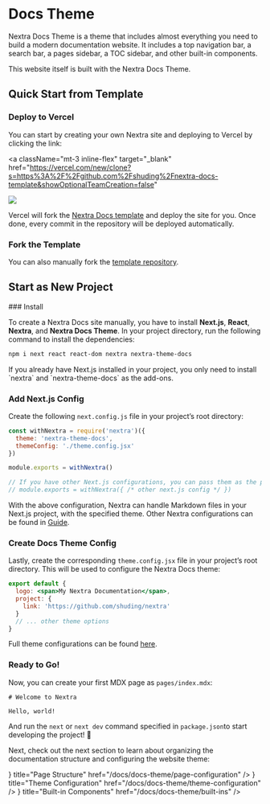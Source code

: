 
# Docs Theme

Nextra Docs Theme is a theme that includes almost everything you need to build a
modern documentation website. It includes a top navigation bar, a search bar, a
pages sidebar, a TOC sidebar, and other built-in components.

This website itself is built with the Nextra Docs Theme.

## Quick Start from Template

### Deploy to Vercel

You can start by creating your own Nextra site and deploying to Vercel by
clicking the link:

<a
  className="mt-3 inline-flex"
  target="_blank"
  href="https://vercel.com/new/clone?s=https%3A%2F%2Fgithub.com%2Fshuding%2Fnextra-docs-template&showOptionalTeamCreation=false"
>
  ![](https://vercel.com/button)
</a>

Vercel will fork the
[Nextra Docs template](https://github.com/shuding/nextra-docs-template) and
deploy the site for you. Once done, every commit in the repository will be
deployed automatically.

### Fork the Template

You can also manually fork the
[template repository](https://github.com/shuding/nextra-docs-template).

## Start as New Project

<Steps>
### Install

To create a Nextra Docs site manually, you have to install **Next.js**,
**React**, **Nextra**, and **Nextra Docs Theme**. In your project directory, run
the following command to install the dependencies:

```sh npm2yarn
npm i next react react-dom nextra nextra-theme-docs
```

<Callout>
  If you already have Next.js installed in your project, you only need to
  install `nextra` and `nextra-theme-docs` as the add-ons.
</Callout>

### Add Next.js Config

Create the following `next.config.js` file in your project’s root directory:

```js filename="next.config.js"
const withNextra = require('nextra')({
  theme: 'nextra-theme-docs',
  themeConfig: './theme.config.jsx'
})

module.exports = withNextra()

// If you have other Next.js configurations, you can pass them as the parameter:
// module.exports = withNextra({ /* other next.js config */ })
```

With the above configuration, Nextra can handle Markdown files in your Next.js
project, with the specified theme. Other Nextra configurations can be found in
[Guide](/docs/guide).

### Create Docs Theme Config

Lastly, create the corresponding `theme.config.jsx` file in your project’s root
directory. This will be used to configure the Nextra Docs theme:

```jsx filename="theme.config.jsx"
export default {
  logo: <span>My Nextra Documentation</span>,
  project: {
    link: 'https://github.com/shuding/nextra'
  }
  // ... other theme options
}
```

Full theme configurations can be found
[here](/docs/docs-theme/theme-configuration).

### Ready to Go!

Now, you can create your first MDX page as `pages/index.mdx`:

```mdx filename="pages/index.mdx"
# Welcome to Nextra

Hello, world!
```

And run the `next` or `next dev` command specified in `package.json`to start
developing the project! 🎉

</Steps>

Next, check out the next section to learn about organizing the documentation
structure and configuring the website theme:

<Cards>
  <Cards.Card
    icon={<RowsIcon />}
    title="Page Structure"
    href="/docs/docs-theme/page-configuration"
  />
  <Cards.Card
    icon={<GearIcon />}
    title="Theme Configuration"
    href="/docs/docs-theme/theme-configuration"
  />
  <Cards.Card
    icon={<BoxIcon />}
    title="Built-in Components"
    href="/docs/docs-theme/built-ins"
  />
</Cards>
